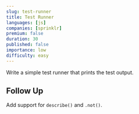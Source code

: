 ```yaml
---
slug: test-runner
title: Test Runner
languages: [js]
companies: [sprinklr]
premium: false
duration: 30
published: false
importance: low
difficulty: easy
---
```


Write a simple test runner that prints the test output.

## Follow Up

Add support for `describe()` and `.not()`.
